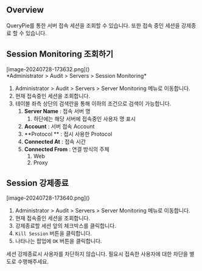 
## Overview
QueryPie를 통한 서버 접속 세션을 조회할 수 있습니다. 또한 접속 중인 세션을 강제종료 할 수 있습니다.

## Session Monitoring 조회하기
<p align="center">
<div>[image-20240728-173632.png]()</div>
*Administrator &gt; Audit &gt; Servers &gt; Session Monitoring*
</p>

1. Administrator &gt; Audit &gt; Servers &gt; Server Monitoring 메뉴로 이동합니다.
2. 현재 접속중인 세션을 조회합니다.
3. 테이블 좌측 상단의 검색란을 통해 이하의 조건으로 검색이 가능합니다.
    1. **Server Name**  : 접속 서버 명
        1. 하단에는 해당 서버에 접속중인 사용자 명 표시
    2. **Account**  : 서버 접속 Account
    3. **Protocol ** : 접시 사용한 Protocol
    4. **Connected At**  : 접속 시간
    5. **Connected From**  : 연결 방식의 주체
        1. Web
        2. Proxy

## Session 강제종료
<p align="center">
<div>[image-20240728-173640.png]()</div>
</p>

1. Administrator &gt; Audit &gt; Servers &gt; Server Monitoring 메뉴로 이동합니다.
2. 현재 접속중인 세션을 조회합니다.
3. 강제종료할 세션 앞의 체크박스를 클릭합니다.
4. `Kill Session` 버튼을 클릭합니다.
5. 나타나는 팝업에 `OK` 버튼을 클릭합니다.

<Callout type="info">
세션 강제종료시 사용자를 차단하지 않습니다. 필요시 접속한 사용자에 대한 차단을 별도로 수행해주세요. 
</Callout>
